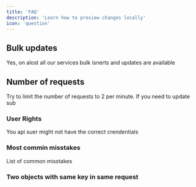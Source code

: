 ```yaml
---
title: 'FAQ'
description: 'Learn how to preview changes locally'
icon: 'question'
---
```


## Bulk updates
Yes, on alost all our services bulk isnerts and updates are available 

## Number of requests
Try to limit the number of requests to 2 per minute. If you need to update sub

### User Rights
You api suer might not have the correct crendentials 

### Most commin misstakes
List of common misstakes

### Two objects with same key in same request 